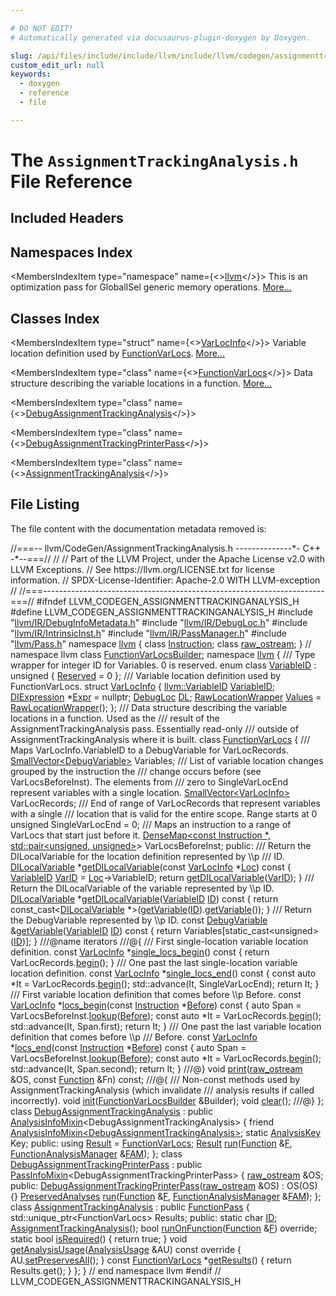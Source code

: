 ```yaml
---

# DO NOT EDIT!
# Automatically generated via docusaurus-plugin-doxygen by Doxygen.

slug: /api/files/include/include/llvm/include/llvm/codegen/assignmenttrackinganalysis-h
custom_edit_url: null
keywords:
  - doxygen
  - reference
  - file

---
```





# The `AssignmentTrackingAnalysis.h` File Reference

<DoxygenPage pluginConfig={pluginConfig}>



## Included Headers

<IncludesList>
<IncludesListItem
  filePath="llvm/IR/DebugInfoMetadata.h"
  permalink="/docs/api/files/include/include/llvm/include/llvm/ir/debuginfometadata-h"
  isLocal="true" />
<IncludesListItem
  filePath="llvm/IR/DebugLoc.h"
  permalink="/docs/api/files/include/include/llvm/include/llvm/ir/debugloc-h"
  isLocal="true" />
<IncludesListItem
  filePath="llvm/IR/IntrinsicInst.h"
  permalink="/docs/api/files/include/include/llvm/include/llvm/ir/intrinsicinst-h"
  isLocal="true" />
<IncludesListItem
  filePath="llvm/IR/PassManager.h"
  permalink="/docs/api/files/include/include/llvm/include/llvm/ir/passmanager-h"
  isLocal="true" />
<IncludesListItem
  filePath="llvm/Pass.h"
  permalink="/docs/api/files/include/include/llvm/pass-h"
  isLocal="true" />
</IncludesList>

## Namespaces Index

<MembersIndex>

<MembersIndexItem
  type="namespace"
  name={<><a href="/docs/api/namespaces/llvm">llvm</a></>}>
This is an optimization pass for GlobalISel generic memory operations. <a href="/docs/api/namespaces/llvm/#details">More...</a>
</MembersIndexItem>

</MembersIndex>

## Classes Index

<MembersIndex>

<MembersIndexItem
  type="struct"
  name={<><a href="/docs/api/structs/llvm/varlocinfo">VarLocInfo</a></>}>
Variable location definition used by <a href="/docs/api/classes/llvm/functionvarlocs">FunctionVarLocs</a>. <a href="/docs/api/structs/llvm/varlocinfo/#details">More...</a>
</MembersIndexItem>

<MembersIndexItem
  type="class"
  name={<><a href="/docs/api/classes/llvm/functionvarlocs">FunctionVarLocs</a></>}>
Data structure describing the variable locations in a function. <a href="/docs/api/classes/llvm/functionvarlocs/#details">More...</a>
</MembersIndexItem>

<MembersIndexItem
  type="class"
  name={<><a href="/docs/api/classes/llvm/debugassignmenttrackinganalysis">DebugAssignmentTrackingAnalysis</a></>}>
</MembersIndexItem>

<MembersIndexItem
  type="class"
  name={<><a href="/docs/api/classes/llvm/debugassignmenttrackingprinterpass">DebugAssignmentTrackingPrinterPass</a></>}>
</MembersIndexItem>

<MembersIndexItem
  type="class"
  name={<><a href="/docs/api/classes/llvm/assignmenttrackinganalysis">AssignmentTrackingAnalysis</a></>}>
</MembersIndexItem>

</MembersIndex>


## File Listing

The file content with the documentation metadata removed is:

<ProgramListing>

<Link id="l00001" /><CodeLine lineNumber="1"><span class="doxyHighlightComment">//===-- llvm/CodeGen/AssignmentTrackingAnalysis.h --------------&#42;- C++ -&#42;--===//</span></CodeLine>
<Link id="l00002" /><CodeLine lineNumber="2"><span class="doxyHighlightComment">//</span></CodeLine>
<Link id="l00003" /><CodeLine lineNumber="3"><span class="doxyHighlightComment">// Part of the LLVM Project, under the Apache License v2.0 with LLVM Exceptions.</span></CodeLine>
<Link id="l00004" /><CodeLine lineNumber="4"><span class="doxyHighlightComment">// See https://llvm.org/LICENSE.txt for license information.</span></CodeLine>
<Link id="l00005" /><CodeLine lineNumber="5"><span class="doxyHighlightComment">// SPDX-License-Identifier: Apache-2.0 WITH LLVM-exception</span></CodeLine>
<Link id="l00006" /><CodeLine lineNumber="6"><span class="doxyHighlightComment">//</span></CodeLine>
<Link id="l00007" /><CodeLine lineNumber="7"><span class="doxyHighlightComment">//===----------------------------------------------------------------------===//</span></CodeLine>
<Link id="l00008" /><CodeLine lineNumber="8"></CodeLine>
<Link id="l00009" /><CodeLine lineNumber="9"><span class="doxyHighlightPreprocessor">#ifndef LLVM&#95;CODEGEN&#95;ASSIGNMENTTRACKINGANALYSIS&#95;H</span></CodeLine>
<Link id="l00010" /><CodeLine lineNumber="10"><span class="doxyHighlightPreprocessor">#define LLVM&#95;CODEGEN&#95;ASSIGNMENTTRACKINGANALYSIS&#95;H</span></CodeLine>
<Link id="l00011" /><CodeLine lineNumber="11"></CodeLine>
<Link id="l00012" /><CodeLine lineNumber="12"><span class="doxyHighlightPreprocessor">#include &quot;<a href="/docs/api/files/include/include/llvm/include/llvm/ir/debuginfometadata-h">llvm/IR/DebugInfoMetadata.h</a>&quot;</span></CodeLine>
<Link id="l00013" /><CodeLine lineNumber="13"><span class="doxyHighlightPreprocessor">#include &quot;<a href="/docs/api/files/include/include/llvm/include/llvm/ir/debugloc-h">llvm/IR/DebugLoc.h</a>&quot;</span></CodeLine>
<Link id="l00014" /><CodeLine lineNumber="14"><span class="doxyHighlightPreprocessor">#include &quot;<a href="/docs/api/files/include/include/llvm/include/llvm/ir/intrinsicinst-h">llvm/IR/IntrinsicInst.h</a>&quot;</span></CodeLine>
<Link id="l00015" /><CodeLine lineNumber="15"><span class="doxyHighlightPreprocessor">#include &quot;<a href="/docs/api/files/include/include/llvm/include/llvm/ir/passmanager-h">llvm/IR/PassManager.h</a>&quot;</span></CodeLine>
<Link id="l00016" /><CodeLine lineNumber="16"><span class="doxyHighlightPreprocessor">#include &quot;<a href="/docs/api/files/include/include/llvm/pass-h">llvm/Pass.h</a>&quot;</span></CodeLine>
<Link id="l00017" /><CodeLine lineNumber="17"></CodeLine>
<Link id="l00018" /><CodeLine lineNumber="18"><span class="doxyHighlightKeyword">namespace </span><span class="doxyHighlight"><a href="/docs/api/namespaces/llvm">llvm</a> &#123;</span></CodeLine>
<Link id="l00019" /><CodeLine lineNumber="19"><span class="doxyHighlightKeyword">class </span><span class="doxyHighlight"><a href="/docs/api/classes/llvm/instruction">Instruction</a>;</span></CodeLine>
<Link id="l00020" /><CodeLine lineNumber="20"><span class="doxyHighlightKeyword">class </span><span class="doxyHighlight"><a href="/docs/api/classes/llvm/raw-ostream">raw&#95;ostream</a>;</span></CodeLine>
<Link id="l00021" /><CodeLine lineNumber="21"><span class="doxyHighlight">&#125; </span><span class="doxyHighlightComment">// namespace llvm</span></CodeLine>
<Link id="l00022" /><CodeLine lineNumber="22"><span class="doxyHighlightKeyword">class </span><span class="doxyHighlight"><a href="/docs/api/classes/functionvarlocsbuilder">FunctionVarLocsBuilder</a>;</span></CodeLine>
<Link id="l00023" /><CodeLine lineNumber="23"></CodeLine>
<Link id="l00024" /><CodeLine lineNumber="24"><span class="doxyHighlightKeyword">namespace </span><span class="doxyHighlight"><a href="/docs/api/namespaces/llvm">llvm</a> &#123;</span></CodeLine>
<Link id="l00025" /><CodeLine lineNumber="25"><span class="doxyHighlightComment">/// Type wrapper for integer ID for Variables. 0 is reserved.</span></CodeLine>
<Link id="l00026" /><CodeLine lineNumber="26" lineLink="/docs/api/namespaces/llvm/#a8c9d5a3046b96979a032c218e858cd15a942d4e37dd5607ab68e54755540d4a47"><span class="doxyHighlightKeyword">enum class</span><span class="doxyHighlight"> <a href="/docs/api/namespaces/llvm/#a8c9d5a3046b96979a032c218e858cd15">VariableID</a> : </span><span class="doxyHighlightKeywordType">unsigned</span><span class="doxyHighlight"> &#123; <a href="/docs/api/namespaces/llvm/#a8c9d5a3046b96979a032c218e858cd15a942d4e37dd5607ab68e54755540d4a47">Reserved</a> = 0 &#125;;</span></CodeLine>
<Link id="l00027" /><CodeLine lineNumber="27"><span class="doxyHighlightComment">/// Variable location definition used by FunctionVarLocs.</span></CodeLine>
<Link id="l00028" /><CodeLine lineNumber="28" lineLink="/docs/api/structs/llvm/varlocinfo"><span class="doxyHighlightKeyword">struct </span><span class="doxyHighlight"><a href="/docs/api/structs/llvm/varlocinfo">VarLocInfo</a> &#123;</span></CodeLine>
<Link id="l00029" /><CodeLine lineNumber="29" lineLink="/docs/api/structs/llvm/varlocinfo/#af70494f348808c889f07f71f43cd28ec"><span class="doxyHighlight">  <a href="/docs/api/namespaces/llvm/#a8c9d5a3046b96979a032c218e858cd15">llvm::VariableID</a> <a href="/docs/api/structs/llvm/varlocinfo/#af70494f348808c889f07f71f43cd28ec">VariableID</a>;</span></CodeLine>
<Link id="l00030" /><CodeLine lineNumber="30" lineLink="/docs/api/structs/llvm/varlocinfo/#a2db7bf8bbe7f16fcee0e9f21aa87fe03"><span class="doxyHighlight">  <a href="/docs/api/classes/llvm/diexpression">DIExpression</a> &#42;<a href="/docs/api/structs/llvm/varlocinfo/#a2db7bf8bbe7f16fcee0e9f21aa87fe03">Expr</a> = </span><span class="doxyHighlightKeyword">nullptr</span><span class="doxyHighlight">;</span></CodeLine>
<Link id="l00031" /><CodeLine lineNumber="31" lineLink="/docs/api/structs/llvm/varlocinfo/#ad7e310409e444bad60535cf956972194"><span class="doxyHighlight">  <a href="/docs/api/classes/llvm/debugloc">DebugLoc</a> <a href="/docs/api/structs/llvm/varlocinfo/#ad7e310409e444bad60535cf956972194">DL</a>;</span></CodeLine>
<Link id="l00032" /><CodeLine lineNumber="32" lineLink="/docs/api/structs/llvm/varlocinfo/#a95406039aa97abe00aa3b1265d846455"><span class="doxyHighlight">  <a href="/docs/api/classes/llvm/rawlocationwrapper">RawLocationWrapper</a> <a href="/docs/api/structs/llvm/varlocinfo/#a95406039aa97abe00aa3b1265d846455">Values</a> = <a href="/docs/api/classes/llvm/rawlocationwrapper">RawLocationWrapper</a>();</span></CodeLine>
<Link id="l00033" /><CodeLine lineNumber="33"><span class="doxyHighlight">&#125;;</span></CodeLine>
<Link id="l00034" /><CodeLine lineNumber="34"></CodeLine>
<Link id="l00035" /><CodeLine lineNumber="35"><span class="doxyHighlightComment">/// Data structure describing the variable locations in a function. Used as the</span></CodeLine>
<Link id="l00036" /><CodeLine lineNumber="36"><span class="doxyHighlightComment">/// result of the AssignmentTrackingAnalysis pass. Essentially read-only</span></CodeLine>
<Link id="l00037" /><CodeLine lineNumber="37"><span class="doxyHighlightComment">/// outside of AssignmentTrackingAnalysis where it is built.</span></CodeLine>
<Link id="l00038" /><CodeLine lineNumber="38" lineLink="/docs/api/classes/llvm/functionvarlocs"><span class="doxyHighlightKeyword">class </span><span class="doxyHighlight"><a href="/docs/api/classes/llvm/functionvarlocs">FunctionVarLocs</a> &#123;</span></CodeLine>
<Link id="l00039" /><CodeLine lineNumber="39"><span class="doxyHighlightComment">  /// Maps VarLocInfo.VariableID to a DebugVariable for VarLocRecords.</span></CodeLine>
<Link id="l00040" /><CodeLine lineNumber="40"><span class="doxyHighlight">  <a href="/docs/api/classes/llvm/smallvector">SmallVector&lt;DebugVariable&gt;</a> Variables;</span></CodeLine>
<Link id="l00041" /><CodeLine lineNumber="41"><span class="doxyHighlightComment">  /// List of variable location changes grouped by the instruction the</span></CodeLine>
<Link id="l00042" /><CodeLine lineNumber="42"><span class="doxyHighlightComment">  /// change occurs before (see VarLocsBeforeInst). The elements from</span></CodeLine>
<Link id="l00043" /><CodeLine lineNumber="43"><span class="doxyHighlightComment">  /// zero to SingleVarLocEnd represent variables with a single location.</span></CodeLine>
<Link id="l00044" /><CodeLine lineNumber="44"><span class="doxyHighlight">  <a href="/docs/api/classes/llvm/smallvector">SmallVector&lt;VarLocInfo&gt;</a> VarLocRecords;</span></CodeLine>
<Link id="l00045" /><CodeLine lineNumber="45"><span class="doxyHighlightComment">  /// End of range of VarLocRecords that represent variables with a single</span></CodeLine>
<Link id="l00046" /><CodeLine lineNumber="46"><span class="doxyHighlightComment">  /// location that is valid for the entire scope. Range starts at 0</span></CodeLine>
<Link id="l00047" /><CodeLine lineNumber="47"><span class="doxyHighlight">  </span><span class="doxyHighlightKeywordType">unsigned</span><span class="doxyHighlight"> SingleVarLocEnd = 0;</span></CodeLine>
<Link id="l00048" /><CodeLine lineNumber="48"><span class="doxyHighlightComment">  /// Maps an instruction to a range of VarLocs that start just before it.</span></CodeLine>
<Link id="l00049" /><CodeLine lineNumber="49"><span class="doxyHighlight">  <a href="/docs/api/classes/llvm/densemap">DenseMap&lt;const Instruction &#42;, std::pair&lt;unsigned, unsigned&gt;</a>&gt;</span></CodeLine>
<Link id="l00050" /><CodeLine lineNumber="50"><span class="doxyHighlight">      VarLocsBeforeInst;</span></CodeLine>
<Link id="l00051" /><CodeLine lineNumber="51"></CodeLine>
<Link id="l00052" /><CodeLine lineNumber="52"><span class="doxyHighlightKeyword">public</span><span class="doxyHighlight">:</span></CodeLine>
<Link id="l00053" /><CodeLine lineNumber="53"><span class="doxyHighlightComment">  /// Return the DILocalVariable for the location definition represented by \\p</span></CodeLine>
<Link id="l00054" /><CodeLine lineNumber="54"><span class="doxyHighlightComment">  /// ID.</span></CodeLine>
<Link id="l00055" /><CodeLine lineNumber="55" lineLink="/docs/api/classes/llvm/functionvarlocs/#aa99e4e7d8afaee8fb8a1b3ca0158492a"><span class="doxyHighlight">  <a href="/docs/api/classes/llvm/dilocalvariable">DILocalVariable</a> &#42;<a href="/docs/api/classes/llvm/functionvarlocs/#aa99e4e7d8afaee8fb8a1b3ca0158492a">getDILocalVariable</a>(</span><span class="doxyHighlightKeyword">const</span><span class="doxyHighlight"> <a href="/docs/api/structs/llvm/varlocinfo">VarLocInfo</a> &#42;<a href="/docs/api/namespaces/llvm/loc">Loc</a>)</span><span class="doxyHighlightKeyword"> const </span><span class="doxyHighlight">&#123;</span></CodeLine>
<Link id="l00056" /><CodeLine lineNumber="56"><span class="doxyHighlight">    <a href="/docs/api/namespaces/llvm/#a8c9d5a3046b96979a032c218e858cd15">VariableID</a> <a href="/docs/api/namespaces/llvm/#a07ea053ea2cdbee8e68ebd607c26dc8a">VarID</a> = <a href="/docs/api/namespaces/llvm/loc">Loc</a>-&gt;VariableID;</span></CodeLine>
<Link id="l00057" /><CodeLine lineNumber="57"><span class="doxyHighlight">    </span><span class="doxyHighlightKeywordFlow">return</span><span class="doxyHighlight"> <a href="/docs/api/classes/llvm/functionvarlocs/#aa99e4e7d8afaee8fb8a1b3ca0158492a">getDILocalVariable</a>(<a href="/docs/api/namespaces/llvm/#a07ea053ea2cdbee8e68ebd607c26dc8a">VarID</a>);</span></CodeLine>
<Link id="l00058" /><CodeLine lineNumber="58"><span class="doxyHighlight">  &#125;</span></CodeLine>
<Link id="l00059" /><CodeLine lineNumber="59"><span class="doxyHighlightComment">  /// Return the DILocalVariable of the variable represented by \\p ID.</span></CodeLine>
<Link id="l00060" /><CodeLine lineNumber="60" lineLink="/docs/api/classes/llvm/functionvarlocs/#aba7fbaeadfac6ae40589e8c2e220da17"><span class="doxyHighlight">  <a href="/docs/api/classes/llvm/dilocalvariable">DILocalVariable</a> &#42;<a href="/docs/api/classes/llvm/functionvarlocs/#aba7fbaeadfac6ae40589e8c2e220da17">getDILocalVariable</a>(<a href="/docs/api/namespaces/llvm/#a8c9d5a3046b96979a032c218e858cd15">VariableID</a> <a href="/docs/api/namespaces/llvm/callingconv/#abdf8cf606905c10634e831390981b0ed">ID</a>)</span><span class="doxyHighlightKeyword"> const </span><span class="doxyHighlight">&#123;</span></CodeLine>
<Link id="l00061" /><CodeLine lineNumber="61"><span class="doxyHighlight">    </span><span class="doxyHighlightKeywordFlow">return</span><span class="doxyHighlight"> </span><span class="doxyHighlightKeyword">const&#95;cast&lt;</span><span class="doxyHighlight"><a href="/docs/api/classes/llvm/dilocalvariable">DILocalVariable</a> &#42;</span><span class="doxyHighlightKeyword">&gt;</span><span class="doxyHighlight">(<a href="/docs/api/classes/llvm/functionvarlocs/#ac56c6c146df7c7cc4dd5feec8ad8b3e7">getVariable</a>(<a href="/docs/api/namespaces/llvm/callingconv/#abdf8cf606905c10634e831390981b0ed">ID</a>).<a href="/docs/api/classes/llvm/debugvariable/#af2ca096ab72c055f6c2c7e3ffbe5d6bf">getVariable</a>());</span></CodeLine>
<Link id="l00062" /><CodeLine lineNumber="62"><span class="doxyHighlight">  &#125;</span></CodeLine>
<Link id="l00063" /><CodeLine lineNumber="63"><span class="doxyHighlightComment">  /// Return the DebugVariable represented by \\p ID.</span></CodeLine>
<Link id="l00064" /><CodeLine lineNumber="64" lineLink="/docs/api/classes/llvm/functionvarlocs/#ac56c6c146df7c7cc4dd5feec8ad8b3e7"><span class="doxyHighlight">  </span><span class="doxyHighlightKeyword">const</span><span class="doxyHighlight"> <a href="/docs/api/classes/llvm/debugvariable">DebugVariable</a> &amp;<a href="/docs/api/classes/llvm/functionvarlocs/#ac56c6c146df7c7cc4dd5feec8ad8b3e7">getVariable</a>(<a href="/docs/api/namespaces/llvm/#a8c9d5a3046b96979a032c218e858cd15">VariableID</a> <a href="/docs/api/namespaces/llvm/callingconv/#abdf8cf606905c10634e831390981b0ed">ID</a>)</span><span class="doxyHighlightKeyword"> const </span><span class="doxyHighlight">&#123;</span></CodeLine>
<Link id="l00065" /><CodeLine lineNumber="65"><span class="doxyHighlight">    </span><span class="doxyHighlightKeywordFlow">return</span><span class="doxyHighlight"> Variables&#91;</span><span class="doxyHighlightKeyword">static&#95;cast&lt;</span><span class="doxyHighlightKeywordType">unsigned</span><span class="doxyHighlightKeyword">&gt;</span><span class="doxyHighlight">(<a href="/docs/api/namespaces/llvm/callingconv/#abdf8cf606905c10634e831390981b0ed">ID</a>)&#93;;</span></CodeLine>
<Link id="l00066" /><CodeLine lineNumber="66"><span class="doxyHighlight">  &#125;</span></CodeLine>
<Link id="l00067" /><CodeLine lineNumber="67"></CodeLine>
<Link id="l00068" /><CodeLine lineNumber="68"><span class="doxyHighlightComment">  ///@name iterators</span></CodeLine>
<Link id="l00069" /><CodeLine lineNumber="69"><span class="doxyHighlightComment">  ///@&#123;</span></CodeLine>
<Link id="l00070" /><CodeLine lineNumber="70"><span class="doxyHighlightComment">  /// First single-location variable location definition.</span></CodeLine>
<Link id="l00071" /><CodeLine lineNumber="71" lineLink="/docs/api/classes/llvm/functionvarlocs/#a82ac348d37f9d4342bf7f7c9433b213c"><span class="doxyHighlight">  </span><span class="doxyHighlightKeyword">const</span><span class="doxyHighlight"> <a href="/docs/api/structs/llvm/varlocinfo">VarLocInfo</a> &#42;<a href="/docs/api/classes/llvm/functionvarlocs/#a82ac348d37f9d4342bf7f7c9433b213c">single&#95;locs&#95;begin</a>()</span><span class="doxyHighlightKeyword"> const </span><span class="doxyHighlight">&#123; </span><span class="doxyHighlightKeywordFlow">return</span><span class="doxyHighlight"> VarLocRecords.<a href="/docs/api/classes/llvm/smallvectortemplatecommon/#a8a045d250952c0867382a9840ee18fdf">begin</a>(); &#125;</span></CodeLine>
<Link id="l00072" /><CodeLine lineNumber="72"><span class="doxyHighlightComment">  /// One past the last single-location variable location definition.</span></CodeLine>
<Link id="l00073" /><CodeLine lineNumber="73" lineLink="/docs/api/classes/llvm/functionvarlocs/#aebd1b22de49da2b8b99ad3238bbdad46"><span class="doxyHighlight">  </span><span class="doxyHighlightKeyword">const</span><span class="doxyHighlight"> <a href="/docs/api/structs/llvm/varlocinfo">VarLocInfo</a> &#42;<a href="/docs/api/classes/llvm/functionvarlocs/#aebd1b22de49da2b8b99ad3238bbdad46">single&#95;locs&#95;end</a>()</span><span class="doxyHighlightKeyword"> const </span><span class="doxyHighlight">&#123;</span></CodeLine>
<Link id="l00074" /><CodeLine lineNumber="74"><span class="doxyHighlight">    </span><span class="doxyHighlightKeyword">const</span><span class="doxyHighlight"> </span><span class="doxyHighlightKeyword">auto</span><span class="doxyHighlight"> &#42;It = VarLocRecords.<a href="/docs/api/classes/llvm/smallvectortemplatecommon/#a8a045d250952c0867382a9840ee18fdf">begin</a>();</span></CodeLine>
<Link id="l00075" /><CodeLine lineNumber="75"><span class="doxyHighlight">    std::advance(It, SingleVarLocEnd);</span></CodeLine>
<Link id="l00076" /><CodeLine lineNumber="76"><span class="doxyHighlight">    </span><span class="doxyHighlightKeywordFlow">return</span><span class="doxyHighlight"> It;</span></CodeLine>
<Link id="l00077" /><CodeLine lineNumber="77"><span class="doxyHighlight">  &#125;</span></CodeLine>
<Link id="l00078" /><CodeLine lineNumber="78"><span class="doxyHighlightComment">  /// First variable location definition that comes before \\p Before.</span></CodeLine>
<Link id="l00079" /><CodeLine lineNumber="79" lineLink="/docs/api/classes/llvm/functionvarlocs/#a765a03bce8a48a073d6c1c7321408631"><span class="doxyHighlight">  </span><span class="doxyHighlightKeyword">const</span><span class="doxyHighlight"> <a href="/docs/api/structs/llvm/varlocinfo">VarLocInfo</a> &#42;<a href="/docs/api/classes/llvm/functionvarlocs/#a765a03bce8a48a073d6c1c7321408631">locs&#95;begin</a>(</span><span class="doxyHighlightKeyword">const</span><span class="doxyHighlight"> <a href="/docs/api/classes/llvm/instruction">Instruction</a> &#42;<a href="/docs/api/files/lib/lib/passes/standardinstrumentations-cpp/#a6f1bbcae7288f05872dcfe811d0388baa9060587edeb01a63e3d3edc959678d1e">Before</a>)</span><span class="doxyHighlightKeyword"> const </span><span class="doxyHighlight">&#123;</span></CodeLine>
<Link id="l00080" /><CodeLine lineNumber="80"><span class="doxyHighlight">    </span><span class="doxyHighlightKeyword">auto</span><span class="doxyHighlight"> Span = VarLocsBeforeInst.<a href="/docs/api/classes/llvm/densemapbase/#a0b2ca98dc28c61793ff5c90d23e5f14e">lookup</a>(<a href="/docs/api/files/lib/lib/passes/standardinstrumentations-cpp/#a6f1bbcae7288f05872dcfe811d0388baa9060587edeb01a63e3d3edc959678d1e">Before</a>);</span></CodeLine>
<Link id="l00081" /><CodeLine lineNumber="81"><span class="doxyHighlight">    </span><span class="doxyHighlightKeyword">const</span><span class="doxyHighlight"> </span><span class="doxyHighlightKeyword">auto</span><span class="doxyHighlight"> &#42;It = VarLocRecords.<a href="/docs/api/classes/llvm/smallvectortemplatecommon/#a8a045d250952c0867382a9840ee18fdf">begin</a>();</span></CodeLine>
<Link id="l00082" /><CodeLine lineNumber="82"><span class="doxyHighlight">    std::advance(It, Span.first);</span></CodeLine>
<Link id="l00083" /><CodeLine lineNumber="83"><span class="doxyHighlight">    </span><span class="doxyHighlightKeywordFlow">return</span><span class="doxyHighlight"> It;</span></CodeLine>
<Link id="l00084" /><CodeLine lineNumber="84"><span class="doxyHighlight">  &#125;</span></CodeLine>
<Link id="l00085" /><CodeLine lineNumber="85"><span class="doxyHighlightComment">  /// One past the last variable location definition that comes before \\p</span></CodeLine>
<Link id="l00086" /><CodeLine lineNumber="86"><span class="doxyHighlightComment">  /// Before.</span></CodeLine>
<Link id="l00087" /><CodeLine lineNumber="87" lineLink="/docs/api/classes/llvm/functionvarlocs/#ae40c1e35b923034f750710e914e02d92"><span class="doxyHighlight">  </span><span class="doxyHighlightKeyword">const</span><span class="doxyHighlight"> <a href="/docs/api/structs/llvm/varlocinfo">VarLocInfo</a> &#42;<a href="/docs/api/classes/llvm/functionvarlocs/#ae40c1e35b923034f750710e914e02d92">locs&#95;end</a>(</span><span class="doxyHighlightKeyword">const</span><span class="doxyHighlight"> <a href="/docs/api/classes/llvm/instruction">Instruction</a> &#42;<a href="/docs/api/files/lib/lib/passes/standardinstrumentations-cpp/#a6f1bbcae7288f05872dcfe811d0388baa9060587edeb01a63e3d3edc959678d1e">Before</a>)</span><span class="doxyHighlightKeyword"> const </span><span class="doxyHighlight">&#123;</span></CodeLine>
<Link id="l00088" /><CodeLine lineNumber="88"><span class="doxyHighlight">    </span><span class="doxyHighlightKeyword">auto</span><span class="doxyHighlight"> Span = VarLocsBeforeInst.<a href="/docs/api/classes/llvm/densemapbase/#a0b2ca98dc28c61793ff5c90d23e5f14e">lookup</a>(<a href="/docs/api/files/lib/lib/passes/standardinstrumentations-cpp/#a6f1bbcae7288f05872dcfe811d0388baa9060587edeb01a63e3d3edc959678d1e">Before</a>);</span></CodeLine>
<Link id="l00089" /><CodeLine lineNumber="89"><span class="doxyHighlight">    </span><span class="doxyHighlightKeyword">const</span><span class="doxyHighlight"> </span><span class="doxyHighlightKeyword">auto</span><span class="doxyHighlight"> &#42;It = VarLocRecords.<a href="/docs/api/classes/llvm/smallvectortemplatecommon/#a8a045d250952c0867382a9840ee18fdf">begin</a>();</span></CodeLine>
<Link id="l00090" /><CodeLine lineNumber="90"><span class="doxyHighlight">    std::advance(It, Span.second);</span></CodeLine>
<Link id="l00091" /><CodeLine lineNumber="91"><span class="doxyHighlight">    </span><span class="doxyHighlightKeywordFlow">return</span><span class="doxyHighlight"> It;</span></CodeLine>
<Link id="l00092" /><CodeLine lineNumber="92"><span class="doxyHighlight">  &#125;</span></CodeLine>
<Link id="l00093" /><CodeLine lineNumber="93"><span class="doxyHighlightComment">  ///@&#125;</span></CodeLine>
<Link id="l00094" /><CodeLine lineNumber="94"></CodeLine>
<Link id="l00095" /><CodeLine lineNumber="95"><span class="doxyHighlight">  </span><span class="doxyHighlightKeywordType">void</span><span class="doxyHighlight"> <a href="/docs/api/classes/llvm/functionvarlocs/#a49453c652051a3e7530ed421bf160c92">print</a>(<a href="/docs/api/classes/llvm/raw-ostream">raw&#95;ostream</a> &amp;OS, </span><span class="doxyHighlightKeyword">const</span><span class="doxyHighlight"> <a href="/docs/api/classes/llvm/function">Function</a> &amp;Fn) </span><span class="doxyHighlightKeyword">const</span><span class="doxyHighlight">;</span></CodeLine>
<Link id="l00096" /><CodeLine lineNumber="96"></CodeLine>
<Link id="l00097" /><CodeLine lineNumber="97"><span class="doxyHighlightComment">  ///@&#123;</span></CodeLine>
<Link id="l00098" /><CodeLine lineNumber="98"><span class="doxyHighlightComment">  /// Non-const methods used by AssignmentTrackingAnalysis (which invalidate</span></CodeLine>
<Link id="l00099" /><CodeLine lineNumber="99"><span class="doxyHighlightComment">  /// analysis results if called incorrectly).</span></CodeLine>
<Link id="l00100" /><CodeLine lineNumber="100"><span class="doxyHighlight">  </span><span class="doxyHighlightKeywordType">void</span><span class="doxyHighlight"> <a href="/docs/api/classes/llvm/functionvarlocs/#af8922bc00acf83e71c7f2d47bbcfc0f6">init</a>(<a href="/docs/api/classes/functionvarlocsbuilder">FunctionVarLocsBuilder</a> &amp;Builder);</span></CodeLine>
<Link id="l00101" /><CodeLine lineNumber="101"><span class="doxyHighlight">  </span><span class="doxyHighlightKeywordType">void</span><span class="doxyHighlight"> <a href="/docs/api/classes/llvm/functionvarlocs/#abe10e34cd384a2508d34c3b01c5f9866">clear</a>();</span></CodeLine>
<Link id="l00102" /><CodeLine lineNumber="102"><span class="doxyHighlightComment">  ///@&#125;</span></CodeLine>
<Link id="l00103" /><CodeLine lineNumber="103"><span class="doxyHighlight">&#125;;</span></CodeLine>
<Link id="l00104" /><CodeLine lineNumber="104"></CodeLine>
<Link id="l00105" /><CodeLine lineNumber="105" lineLink="/docs/api/classes/llvm/debugassignmenttrackinganalysis"><span class="doxyHighlightKeyword">class </span><span class="doxyHighlight"><a href="/docs/api/classes/llvm/debugassignmenttrackinganalysis">DebugAssignmentTrackingAnalysis</a></span></CodeLine>
<Link id="l00106" /><CodeLine lineNumber="106"><span class="doxyHighlight">    : </span><span class="doxyHighlightKeyword">public</span><span class="doxyHighlight"> <a href="/docs/api/structs/llvm/analysisinfomixin">AnalysisInfoMixin</a>&lt;DebugAssignmentTrackingAnalysis&gt; &#123;</span></CodeLine>
<Link id="l00107" /><CodeLine lineNumber="107"><span class="doxyHighlight">  </span><span class="doxyHighlightKeyword">friend</span><span class="doxyHighlight"> <a href="/docs/api/structs/llvm/analysisinfomixin">AnalysisInfoMixin&lt;DebugAssignmentTrackingAnalysis&gt;</a>;</span></CodeLine>
<Link id="l00108" /><CodeLine lineNumber="108"><span class="doxyHighlight">  </span><span class="doxyHighlightKeyword">static</span><span class="doxyHighlight"> <a href="/docs/api/structs/llvm/analysiskey">AnalysisKey</a> Key;</span></CodeLine>
<Link id="l00109" /><CodeLine lineNumber="109"></CodeLine>
<Link id="l00110" /><CodeLine lineNumber="110"><span class="doxyHighlightKeyword">public</span><span class="doxyHighlight">:</span></CodeLine>
<Link id="l00111" /><CodeLine lineNumber="111" lineLink="/docs/api/classes/llvm/debugassignmenttrackinganalysis/#ae8991106afbe6a4c36c784156a98e063"><span class="doxyHighlight">  </span><span class="doxyHighlightKeyword">using </span><span class="doxyHighlight"><a href="/docs/api/classes/llvm/debugassignmenttrackinganalysis/#ae8991106afbe6a4c36c784156a98e063">Result</a> = <a href="/docs/api/classes/llvm/functionvarlocs">FunctionVarLocs</a>;</span></CodeLine>
<Link id="l00112" /><CodeLine lineNumber="112"><span class="doxyHighlight">  <a href="/docs/api/classes/llvm/debugassignmenttrackinganalysis/#ae8991106afbe6a4c36c784156a98e063">Result</a> <a href="/docs/api/classes/llvm/debugassignmenttrackinganalysis/#a5bb8380db596f4d29d331b41ff23eddf">run</a>(<a href="/docs/api/classes/llvm/function">Function</a> &amp;<a href="/docs/api/files/lib/lib/support/md5-cpp/#a96d73bbd7af15cb1fc38c3f4a3bd82e9">F</a>, <a href="/docs/api/namespaces/llvm/#adce09a5a0de0e3177eb00e932734af2f">FunctionAnalysisManager</a> &amp;<a href="/docs/api/files/lib/lib/passes/passbuilderbindings-cpp/#a83c7e5ca51099e4efa895791a02fb0ed">FAM</a>);</span></CodeLine>
<Link id="l00113" /><CodeLine lineNumber="113"><span class="doxyHighlight">&#125;;</span></CodeLine>
<Link id="l00114" /><CodeLine lineNumber="114"></CodeLine>
<Link id="l00115" /><CodeLine lineNumber="115" lineLink="/docs/api/classes/llvm/debugassignmenttrackingprinterpass"><span class="doxyHighlightKeyword">class </span><span class="doxyHighlight"><a href="/docs/api/classes/llvm/debugassignmenttrackingprinterpass/#a243fc1bb289409b305e8b81b4389128c">DebugAssignmentTrackingPrinterPass</a></span></CodeLine>
<Link id="l00116" /><CodeLine lineNumber="116"><span class="doxyHighlight">    : </span><span class="doxyHighlightKeyword">public</span><span class="doxyHighlight"> <a href="/docs/api/structs/llvm/passinfomixin">PassInfoMixin</a>&lt;DebugAssignmentTrackingPrinterPass&gt; &#123;</span></CodeLine>
<Link id="l00117" /><CodeLine lineNumber="117"><span class="doxyHighlight">  <a href="/docs/api/classes/llvm/raw-ostream">raw&#95;ostream</a> &amp;OS;</span></CodeLine>
<Link id="l00118" /><CodeLine lineNumber="118"></CodeLine>
<Link id="l00119" /><CodeLine lineNumber="119"><span class="doxyHighlightKeyword">public</span><span class="doxyHighlight">:</span></CodeLine>
<Link id="l00120" /><CodeLine lineNumber="120" lineLink="/docs/api/classes/llvm/debugassignmenttrackingprinterpass/#a243fc1bb289409b305e8b81b4389128c"><span class="doxyHighlight">  <a href="/docs/api/classes/llvm/debugassignmenttrackingprinterpass/#a243fc1bb289409b305e8b81b4389128c">DebugAssignmentTrackingPrinterPass</a>(<a href="/docs/api/classes/llvm/raw-ostream">raw&#95;ostream</a> &amp;OS) : OS(OS) &#123;&#125;</span></CodeLine>
<Link id="l00121" /><CodeLine lineNumber="121"><span class="doxyHighlight">  <a href="/docs/api/classes/llvm/preservedanalyses">PreservedAnalyses</a> <a href="/docs/api/classes/llvm/debugassignmenttrackingprinterpass/#a2fca7dac7d7904748ce1fd08da363d2a">run</a>(<a href="/docs/api/classes/llvm/function">Function</a> &amp;<a href="/docs/api/files/lib/lib/support/md5-cpp/#a96d73bbd7af15cb1fc38c3f4a3bd82e9">F</a>, <a href="/docs/api/namespaces/llvm/#adce09a5a0de0e3177eb00e932734af2f">FunctionAnalysisManager</a> &amp;<a href="/docs/api/files/lib/lib/passes/passbuilderbindings-cpp/#a83c7e5ca51099e4efa895791a02fb0ed">FAM</a>);</span></CodeLine>
<Link id="l00122" /><CodeLine lineNumber="122"><span class="doxyHighlight">&#125;;</span></CodeLine>
<Link id="l00123" /><CodeLine lineNumber="123"></CodeLine>
<Link id="l00124" /><CodeLine lineNumber="124" lineLink="/docs/api/classes/llvm/assignmenttrackinganalysis"><span class="doxyHighlightKeyword">class </span><span class="doxyHighlight"><a href="/docs/api/classes/llvm/assignmenttrackinganalysis/#a70e7df83b21f618e037a1cc39a9c6882">AssignmentTrackingAnalysis</a> : </span><span class="doxyHighlightKeyword">public</span><span class="doxyHighlight"> <a href="/docs/api/classes/llvm/functionpass/#a7691d83e3561f781cae4ce4a01bdfa93">FunctionPass</a> &#123;</span></CodeLine>
<Link id="l00125" /><CodeLine lineNumber="125"><span class="doxyHighlight">  std::unique&#95;ptr&lt;FunctionVarLocs&gt; Results;</span></CodeLine>
<Link id="l00126" /><CodeLine lineNumber="126"></CodeLine>
<Link id="l00127" /><CodeLine lineNumber="127"><span class="doxyHighlightKeyword">public</span><span class="doxyHighlight">:</span></CodeLine>
<Link id="l00128" /><CodeLine lineNumber="128" lineLink="/docs/api/classes/llvm/assignmenttrackinganalysis/#aeefac5089f97137ab91a792df56e2fc1"><span class="doxyHighlight">  </span><span class="doxyHighlightKeyword">static</span><span class="doxyHighlight"> </span><span class="doxyHighlightKeywordType">char</span><span class="doxyHighlight"> <a href="/docs/api/classes/llvm/assignmenttrackinganalysis/#aeefac5089f97137ab91a792df56e2fc1">ID</a>;</span></CodeLine>
<Link id="l00129" /><CodeLine lineNumber="129"></CodeLine>
<Link id="l00130" /><CodeLine lineNumber="130"><span class="doxyHighlight">  <a href="/docs/api/classes/llvm/assignmenttrackinganalysis/#a70e7df83b21f618e037a1cc39a9c6882">AssignmentTrackingAnalysis</a>();</span></CodeLine>
<Link id="l00131" /><CodeLine lineNumber="131"></CodeLine>
<Link id="l00132" /><CodeLine lineNumber="132"><span class="doxyHighlight">  </span><span class="doxyHighlightKeywordType">bool</span><span class="doxyHighlight"> <a href="/docs/api/classes/llvm/assignmenttrackinganalysis/#acd5a8c833f5f8bc83a19c0e957c076d1">runOnFunction</a>(<a href="/docs/api/classes/llvm/function">Function</a> &amp;<a href="/docs/api/files/lib/lib/support/md5-cpp/#a96d73bbd7af15cb1fc38c3f4a3bd82e9">F</a>) </span><span class="doxyHighlightKeyword">override</span><span class="doxyHighlight">;</span></CodeLine>
<Link id="l00133" /><CodeLine lineNumber="133"></CodeLine>
<Link id="l00134" /><CodeLine lineNumber="134" lineLink="/docs/api/classes/llvm/assignmenttrackinganalysis/#a1876ee6d632c36ed897abe0ebe55c70a"><span class="doxyHighlight">  </span><span class="doxyHighlightKeyword">static</span><span class="doxyHighlight"> </span><span class="doxyHighlightKeywordType">bool</span><span class="doxyHighlight"> <a href="/docs/api/classes/llvm/assignmenttrackinganalysis/#a1876ee6d632c36ed897abe0ebe55c70a">isRequired</a>() &#123; </span><span class="doxyHighlightKeywordFlow">return</span><span class="doxyHighlight"> </span><span class="doxyHighlightKeyword">true</span><span class="doxyHighlight">; &#125;</span></CodeLine>
<Link id="l00135" /><CodeLine lineNumber="135"></CodeLine>
<Link id="l00136" /><CodeLine lineNumber="136" lineLink="/docs/api/classes/llvm/assignmenttrackinganalysis/#a4059c0b8932bd5d3ba52decec3f63123"><span class="doxyHighlight">  </span><span class="doxyHighlightKeywordType">void</span><span class="doxyHighlight"> <a href="/docs/api/classes/llvm/assignmenttrackinganalysis/#a4059c0b8932bd5d3ba52decec3f63123">getAnalysisUsage</a>(<a href="/docs/api/classes/llvm/analysisusage">AnalysisUsage</a> &amp;AU)</span><span class="doxyHighlightKeyword"> const override </span><span class="doxyHighlight">&#123;</span></CodeLine>
<Link id="l00137" /><CodeLine lineNumber="137"><span class="doxyHighlight">    AU.<a href="/docs/api/classes/llvm/analysisusage/#af22b06a6a4f9df80454071685a0d6a02">setPreservesAll</a>();</span></CodeLine>
<Link id="l00138" /><CodeLine lineNumber="138"><span class="doxyHighlight">  &#125;</span></CodeLine>
<Link id="l00139" /><CodeLine lineNumber="139"></CodeLine>
<Link id="l00140" /><CodeLine lineNumber="140" lineLink="/docs/api/classes/llvm/assignmenttrackinganalysis/#a879ee4a33ff28142a788153c4b2ad259"><span class="doxyHighlight">  </span><span class="doxyHighlightKeyword">const</span><span class="doxyHighlight"> <a href="/docs/api/classes/llvm/functionvarlocs">FunctionVarLocs</a> &#42;<a href="/docs/api/classes/llvm/assignmenttrackinganalysis/#a879ee4a33ff28142a788153c4b2ad259">getResults</a>() &#123; </span><span class="doxyHighlightKeywordFlow">return</span><span class="doxyHighlight"> Results.get(); &#125;</span></CodeLine>
<Link id="l00141" /><CodeLine lineNumber="141"><span class="doxyHighlight">&#125;;</span></CodeLine>
<Link id="l00142" /><CodeLine lineNumber="142"></CodeLine>
<Link id="l00143" /><CodeLine lineNumber="143"><span class="doxyHighlight">&#125; </span><span class="doxyHighlightComment">// end namespace llvm</span></CodeLine>
<Link id="l00144" /><CodeLine lineNumber="144"><span class="doxyHighlightPreprocessor">#endif </span><span class="doxyHighlightComment">// LLVM&#95;CODEGEN&#95;ASSIGNMENTTRACKINGANALYSIS&#95;H</span></CodeLine>

</ProgramListing>


</DoxygenPage>
